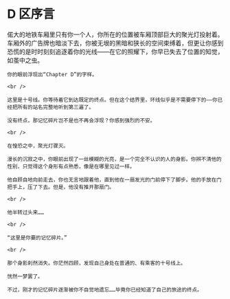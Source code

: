 # D 区序言

<div className="text-red-700">
    偌大的地铁车厢里只有你一个人，你所在的位置被车厢顶部巨大的聚光灯投射着。车厢外的广告牌也暗淡下去，你被无垠的黑暗和狭长的空间束缚着，但更让你感到恐慌的是时时刻刻追逐着你的光线——在它的照耀下，你早已失去了位置的知觉，如茧中之虫。

    你的眼前浮现出“Chapter D”的字样。

    <br />

    这里是十号线。你等待着它到达既定的终点。但在这个结界里，环线似乎是不需要停下的——你已经把所有的站名完整地听到第三遍了。

    没有终点，那记忆碎片岂不是也不再会浮现？你感到强烈的不安。

    <br />

    在惶恐之中，聚光灯骤灭。

    漫长的沉寂之中，你眼前出现了一丝模糊的光亮，是一个完全不认识的人的身影。你辨不清他的性别，只觉得这个身形有点熟悉，像是在哪里见过一样。

    他自顾自地向前走去，你也无言地跟着他，直到他在一扇发光的门前停下了脚步。他的手放在门把手上，压了下去。但是，他没有推开那扇门。

    <br />

    他半转过头来……

    <br />

    “这里是你要的记忆碎片。”

    <br />

    那个身影刹然消失。你茫然四顾，发现自己身处在普通的、有乘客的十号线上。

    恍然一梦罢了。

    不过，刚才的记忆碎片逐渐被你不自觉地遗忘……毕竟你已经知道了自己的旅途的终点。

</div>
